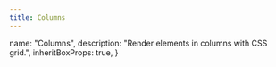 ```yaml
---
title: Columns
---
```




  name: "Columns",
  description: "Render elements in columns with CSS grid.",
  inheritBoxProps: true,
}

<Showcase playroomPath="#?code=N4Igxg9gJgpiBcIA8BhCAbArgWwHYGcACSdfAXmADYBfQgBwEMooBLXAczIB0R0GAndjB4A+LrkKFUGHBPyNcFANoBmADSEAjAF1qYiZKkAFPmBgALDLH6FzMFu3MAXCgFYADLQD0+yUi9oWHi+UoGyhPIMisCqGgAsuiF+JgxmlujWtvaOLsAe3iH+YcHifsVyCsqUGjp6pYZIKWlWMDZ2Ds5unoQ+9UUyJbj9QQT6IGogAO4sUE7m+AiqAOyuakuUABxqmu4ATAnUQA">
  <Columns cols={3}>
    <Placeholder height={50} />
    <Placeholder height={50} />
    <Placeholder height={50} />
    <Placeholder height={50} />
    <Placeholder height={50} />
    <Placeholder height={50} />
  </Columns>
</Showcase>
